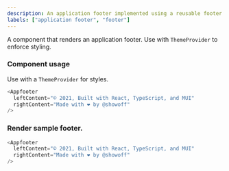 ```yaml
---
description: An application footer implemented using a reusable footer component defined in `design` library
labels: ["application footer", "footer"]
---
```



A component that renders an application footer.
Use with `ThemeProvider` to enforce styling.

### Component usage

Use with a `ThemeProvider` for styles.

```js
<Appfooter
  leftContent="© 2021, Built with React, TypeScript, and MUI"
  rightContent="Made with ❤️ by @showoff"
/>
```

### Render sample footer.

```js live
<Appfooter
  leftContent="© 2021, Built with React, TypeScript, and MUI"
  rightContent="Made with ❤️ by @showoff"
/>
```
